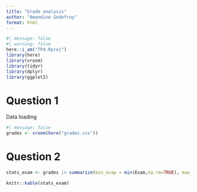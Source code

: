 ```yaml
---
title: "Grade analysis"
author: "Amandine Godefroy"
format: html
---
```


```r
#| message: false
#| warning: false
here::i_am("TP4.Rproj")
library(here)
library(vroom)
library(tidyr)
library(dplyr)
library(ggplot2)
```

# Question 1

Data loading
```r
#| message: false
grades <- vroom(here("grades.csv"))
```

# Question 2

```r
stats_exam <- grades |> summarize(min_exap = min(Exam,na.rm=TRUE), max_exam = max(Exam,na.rm=TRUE), avg_exam = mean(Exam,na.rm=TRUE), med_exam = median(Exam,na.rm=TRUE))

knitr::kable(stats_exam)
```

